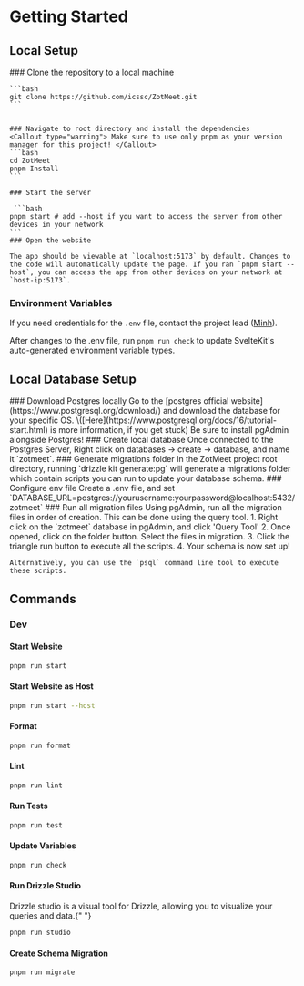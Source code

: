 
# Getting Started

## Local Setup

<Steps>
    ### Clone the repository to a local machine

    ```bash
    git clone https://github.com/icssc/ZotMeet.git
    ```


    ### Navigate to root directory and install the dependencies
    <Callout type="warning"> Make sure to use only pnpm as your version manager for this project! </Callout>
    ```bash
    cd ZotMeet
    pnpm Install
    ```

    ### Start the server

     ```bash
    pnpm start # add --host if you want to access the server from other devices in your network
    ```
    ### Open the website

    The app should be viewable at `localhost:5173` by default. Changes to the code will automatically update the page. If you ran `pnpm start --host`, you can access the app from other devices on your network at `host-ip:5173`.

</Steps>

### Environment Variables

If you need credentials for the `.env` file, contact the project lead ([Minh](https://github.com/minhxNguyen7/)).

After changes to the .env file, run `pnpm run check` to update SvelteKit's auto-generated environment variable types.

## Local Database Setup

<Steps>
    ### Download Postgres locally
    Go to the [postgres official website](https://www.postgresql.org/download/) and download the database for your specific OS. \([Here](https://www.postgresql.org/docs/16/tutorial-start.html) is more information, if you get stuck)
    Be sure to install pgAdmin alongside Postgres!
    ### Create local database
    Once connected to the Postgres Server, Right click on databases -> create -> database, and name it `zotmeet`.
    ### Generate migrations folder
    In the ZotMeet project root directory, running `drizzle kit generate:pg` will generate a migrations folder which contain scripts you can run to update your database schema.
    ### Configure env file
    Create a .env file, and set `DATABASE_URL=postgres://yourusername:yourpassword@localhost:5432/zotmeet`
    ### Run all migration files
    Using pgAdmin, run all the migration files in order of creation. This can be done using the query tool.
    1. Right click on the `zotmeet` database in pgAdmin, and click 'Query Tool'
    2. Once opened, click on the folder button. Select the files in migration.
    3. Click the triangle run button to execute all the scripts.
    4. Your schema is now set up!

    Alternatively, you can use the `psql` command line tool to execute these scripts.

</Steps>

## Commands

### Dev

#### Start Website

```bash
pnpm run start
```

#### Start Website as Host

```bash
pnpm run start --host
```

#### Format

```bash
pnpm run format
```

#### Lint

```bash
pnpm run lint
```

#### Run Tests

```bash
pnpm run test
```

#### Update Variables

```bash
pnpm run check
```

#### Run Drizzle Studio

<Callout type="info">
  Drizzle studio is a visual tool for Drizzle, allowing you to visualize your queries and data.{" "}
</Callout>

```bash
pnpm run studio
```

#### Create Schema Migration

```bash
pnpm run migrate
```
